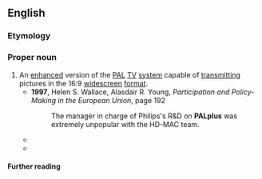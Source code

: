 ==English==

===Etymology===
{{compound|en|PAL|plus}}

===Proper noun===
{{en-proper noun}}

# An [[enhanced]] version of the [[PAL]] [[TV]] [[system]] capable of [[transmitting]] pictures in the 16:9 [[widescreen]] [[format]].
#* '''1997''', Helen S. Wallace, Alasdair R. Young, ''Participation and Policy-Making in the European Union'', page 192
#*: The manager in charge of Philips's R&D on '''PALplus''' was extremely unpopular with the HD-MAC team.
#* {{quote-text|en|year=2001|author=Jerry C. Whitaker|title=DTV Handbook: The Revolution in Digital Video|page=524|passage=Parallel development efforts were conducted to implement an extended 16:9 aspect ratio PAL-compatible signal, referred to as '''PALplus'''.}}
#* {{quote-text|en|year=2004|author=Keith Jack|title=Video Demystified: A Handbook for the Digital Engineer|page=308|passage='''PALplus''' […] is the result of a cooperative project. […]. By 1995 they wanted to provide an Enhanced Definition Television system (EDTV) compatible with exisitng receivers. '''PALplus''' has been transmitted by a few broadcasters since 1994.}}

====Further reading====
{{pedialite}}